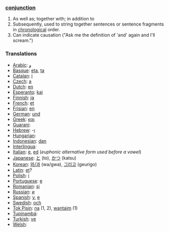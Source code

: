===[[conjunction]]===

# As well as; together with; in addition to
# Subsequently, used to string together sentences or sentence fragments in [[chronological]] order.
# Can indicate causation ("Ask me the definition of 'and' again and I'll scream.")

===Translations===


*[[Arabic]]: [[و]]
*[[Basque]]: [[eta]], [[ta]]
*[[Catalan]]: [[i]]
*[[Czech]]: [[a]]
*[[Dutch]]: [[en]]
*[[Esperanto]]: [[kaj]]
*[[Finnish]]: [[ja]]
*[[French]]: [[et]]
*[[Frisian]]: [[en]]
*[[German]]: [[und]]
*[[Greek]]: [[και]]
*[[Guarani]]: [[]]
*[[Hebrew]]: -[[ו]]
*[[Hungarian]]: [[]]
*[[Indonesian]]: [[dan]]
*[[Interlingua]]: [[]]
*[[Italian]]: [[e]], [[ed]] (''euphonic alternative form used before a vowel'')
*[[Japanese]]: [[と]] (to), [[かつ]] (katsu)
*[[Korean]]: [[와/과]] (wa/gwa), [[그리고]] (geurigo)
*[[Latin]]: [[et]]?
*[[Polish]]: [[i]]
*[[Portuguese]]: [[e]]
*[[Romanian]]: [[şi]]
*[[Russian]]: [[и]]
*[[Spanish]]: [[y]], [[e]]
*[[Swedish]]: [[och]]
*[[Tok Pisin]]: [[na]] (1, 2), [[wantaim]] (1)
*[[Tupinambá]]: [[]]
*[[Turkish]]: [[ve]]
*[[Welsh]]: [[]]